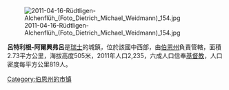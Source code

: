 [[Image:2011-04-16-Rüdtligen-Alchenflüh_(Foto_Dietrich_Michael_Weidmann)_154.jpg|right]]

'''呂特利根-阿爾興弗呂'''是[[瑞士|瑞士]]的城鎮，位於該國中西部，由[[伯恩州|伯恩州]]負責管轄，面積2.73平方公里，海拔高度505米，2011年人口2,235，六成人口信奉[[基督教|基督教]]，人口密度每平方公里819人。

{{Switzerland-geo-stub}}
[[Category:伯恩州的市镇|Category:伯恩州的市镇]]